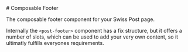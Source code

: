 
<Meta of={FooterStories}/>

<div className="docs-title">
  # Composable Footer

  <link-design of={JSON.stringify(FooterStories)}></link-design>
</div>

<p className="lead">The composable footer component for your Swiss Post page.</p>

Internally the `<post-footer>` component has a fix structure, but it offers a number of slots, which can be used to add your very own content, so it ultimatly fulfills everyones requirements.


<Canvas of={FooterStories.Default} />
<Controls of={FooterStories.Default} />

<ComponentsPackageInstall component="<post-footer>" />
